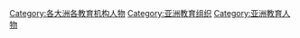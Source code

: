 [[Category:各大洲各教育机构人物‎|Category:各大洲各教育机构人物‎]]
[[Category:亚洲教育组织|Category:亚洲教育组织]]
[[Category:亚洲教育人物|Category:亚洲教育人物]]